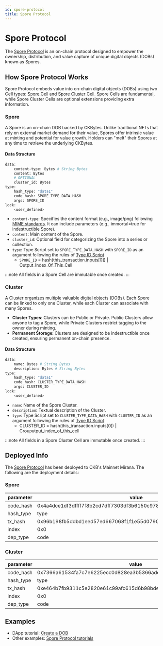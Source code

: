 ```yaml
---
id: spore-protocol
title: Spore Protocol
---
```


# Spore Protocol

The [Spore Protocol](https://github.com/sporeprotocol/spore-contract) is an on-chain protocol designed to empower the ownership, distribution, and value capture of unique digital objects (DOBs) known as Spores.

## How Spore Protocol Works

Spore Protocol embeds value into on-chain digital objects (DOBs) using two Cell types: [Spore Cell](#spore) and [Spore Cluster Cell](#cluster). Spore Cells are fundamental, while Spore Cluster Cells are optional extensions providing extra information.

### Spore

A Spore is an on-chain DOB backed by CKBytes. Unlike traditional NFTs that rely on external market demand for their value, Spores offer intrinsic value at minting and potential for value growth. Holders can "melt" their Spores at any time to retrieve the underlying CKBytes.

#### Data Structure

```bash
data:
    content-type: Bytes # String Bytes
    content: Bytes
    # OPTIONAL
    cluster_id: Bytes
type:
    hash_type: "data1"
    code_hash: SPORE_TYPE_DATA_HASH
    args: SPORE_ID
lock:
    <user_defined>
```

- `content-type`: Specifies the content format (e.g., image/png) following [MIME standards](https://datatracker.ietf.org/doc/html/rfc2046). It can include parameters (e.g., immortal=true for indestructible Spore).
- `content`: Main content of the Spore.
- `cluster_id`: Optional field for categorizing the Spore into a series or collection.
- `type`: Type Script set to `SPORE_TYPE_DATA_HASH` with `SPORE_ID` as an argument following the rules of [Type ID Script](https://docs.spore.pro/glossary/terms#type-id)
  - `SPORE_ID` = hash(this_transaction.inputs[0]) | Output_Index_Of_This_Cell

:::note
All fields in a Spore Cell are immutable once created.
:::

### Cluster

A Cluster organizes multiple valuable digital objects (DOBs). Each Spore can be linked to only one Cluster, while each Cluster can associate with many Spores.

- **Cluster Types**: Clusters can be Public or Private. Public Clusters allow anyone to tag a Spore, while Private Clusters restrict tagging to the owner during minting.
- **Permanent Storage**: Clusters are designed to be indestructible once created, ensuring permanent on-chain presence.

#### Data Structure

```bash
data:
    name: Bytes # String Bytes
    description: Bytes # String Bytes
type:
    hash_type: "data1"
    code_hash: CLUSTER_TYPE_DATA_HASH
    args: CLUSTER_ID
lock:
    <user_defined>
```

- `name`: Name of the Spore Cluster.
- `description`: Textual description of the Cluster.
- `type`: Type Script set to `CLUSTER_TYPE_DATA_HASH` with `CLUSTER_ID` as an argument following the rules of [Type ID Script](https://docs.spore.pro/glossary/terms#type-id)
  - CLUSTER_ID = hash(this_transaction.inputs[0]) | Grouputput_index_of_this_cell

:::note
All fields in a Spore Cluster Cell are immutable once created.
:::

## Deployed Info

The [Spore Protocol](https://github.com/sporeprotocol/spore-contract) has been deployed to CKB's Mainnet Mirana. The following are the deployment details:

### Spore

| parameter | value                                                              |
| --------- | ------------------------------------------------------------------ |
| code_hash | 0x4a4dce1df3dffff7f8b2cd7dff7303df3b6150c9788cb75dcf6747247132b9f5 |
| hash_type | type                                                               |
| tx_hash   | 0x96b198fb5ddbd1eed57ed667068f1f1e55d07907b4c0dbd38675a69ea1b69824 |
| index     | 0x0                                                                |
| dep_type  | code                                                               |

### Cluster

| parameter | value                                                              |
| --------- | ------------------------------------------------------------------ |
| code_hash | 0x7366a61534fa7c7e6225ecc0d828ea3b5366adec2b58206f2ee84995fe030075 |
| hash_type | type                                                               |
| tx_hash   | 0xe464b7fb9311c5e2820e61c99afc615d6b98bdefbe318c34868c010cbd0dc938 |
| index     | 0x0                                                                |
| dep_type  | code                                                               |

## Examples

- DApp tutorial: [Create a DOB](/docs/dapp/create-dob)
- Other examples: [Spore Protocol tutorials](https://docs.spore.pro/tutorials)
